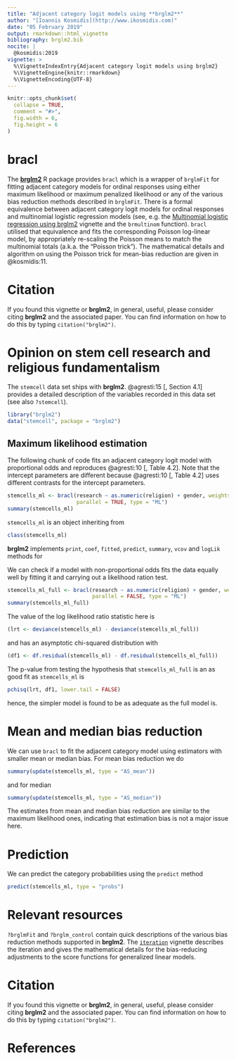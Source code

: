 ```yaml
---
title: "Adjacent category logit models using **brglm2**"
author: "[Ioannis Kosmidis](http://www.ikosmidis.com)"
date: "05 February 2019"
output: rmarkdown::html_vignette
bibliography: brglm2.bib
nocite: |
  @kosmidis:2019
vignette: >
  %\VignetteIndexEntry{Adjacent category logit models using brglm2}
  %\VignetteEngine{knitr::rmarkdown}
  %\VignetteEncoding{UTF-8}
---
```


```r
knitr::opts_chunk$set(
  collapse = TRUE,
  comment = "#>",
  fig.width = 6,
  fig.height = 6
)
```

# **bracl**
The [**brglm2**](https://github.com/ikosmidis/brglm2) R package provides `bracl` which is a wrapper of `brglmFit` for fitting adjacent category models for ordinal responses using either maximum likelihood or maximum penalized likelihood or any of the various bias reduction methods described in `brglmFit`. There is a formal equivalence between adjacent category logit models for ordinal responses and multinomial logistic regression models (see, e.g. the [Multinomial logistic regression using brglm2](https://cran.r-project.org/package=brglm2/vignettes/multinomial.html) vignette and the `brmultinom` function). `bracl` utilised that equivalence and fits the corresponding Poisson log-linear model, by appropriately re-scaling the Poisson means to match the multinomial totals (a.k.a. the "Poisson trick"). The mathematical details and algorithm on using the Poisson trick for mean-bias reduction are given in @kosmidis:11.



# Citation
If you found this vignette or **brglm2**, in general, useful, please consider citing **brglm2** and the associated paper. You can find information on how to do this by typing `citation("brglm2")`.

# Opinion on stem cell research and religious fundamentalism

The `stemcell` data set ships with **brglm2**. @agresti:15[, Section 4.1] provides a detailed description of the variables recorded in this data set (see also `?stemcell`).
```r
library("brglm2")
data("stemcell", package = "brglm2")
```
## Maximum likelihood estimation
The following chunk of code fits an adjacent category logit model with proportional odds and reproduces @agresti:10[, Table 4.2]. Note that the intercept parameters are different because @agresti:10[, Table 4.2] uses different contrasts for the intercept parameters.
```r
stemcells_ml <- bracl(research ~ as.numeric(religion) + gender, weights = frequency, data = stemcell,
                      parallel = TRUE, type = "ML")
summary(stemcells_ml)
```
`stemcells_ml` is an object inheriting from
```r
class(stemcells_ml)
```
**brglm2** implements `print`, `coef`, `fitted`, `predict`, `summary`, `vcov` and `logLik` methods for


We can check if a model with non-proportional odds fits the data equally well by fitting it and carrying out a likelihood ration test.
```r
stemcells_ml_full <- bracl(research ~ as.numeric(religion) + gender, weights = frequency, data = stemcell,
                           parallel = FALSE, type = "ML")
summary(stemcells_ml_full)
```
The value of the log likelihood ratio statistic here is
```r
(lrt <- deviance(stemcells_ml) - deviance(stemcells_ml_full))
```
and has an asymptotic chi-squared distribution with
```r
(df1 <- df.residual(stemcells_ml) - df.residual(stemcells_ml_full))
```
The p-value from testing the hypothesis that `stemcells_ml_full` is an as good fit as `stemcells_ml` is
```r
pchisq(lrt, df1, lower.tail = FALSE)
```
hence, the simpler model is found to be as adequate as the full model is.

# Mean and median bias reduction
We can use `bracl` to fit the adjacent category model using estimators with smaller mean or median bias. For mean bias reduction we do
```r
summary(update(stemcells_ml, type = "AS_mean"))
```
and for median
```r
summary(update(stemcells_ml, type = "AS_median"))
```
The estimates from mean and median bias reduction are similar to the maximum likelihood ones, indicating that estimation bias is not a major issue here.

# Prediction
We can predict the category probabilities using the `predict` method
```r
predict(stemcells_ml, type = "probs")
```

# Relevant resources
`?brglmFit` and `?brglm_control` contain quick descriptions of the various bias reduction methods supported in **brglm2**. The [`iteration`](https://cran.r-project.org/package=brglm2/brglm2.pdf) vignette describes the iteration and gives the mathematical details for the bias-reducing adjustments to the score functions for generalized linear models.


# Citation
If you found this vignette or **brglm2**, in general, useful, please consider citing **brglm2** and the associated paper. You can find information on how to do this by typing `citation("brglm2")`.


# References
